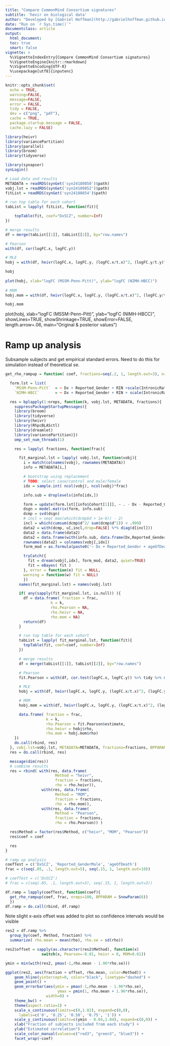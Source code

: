 ```yaml
---
title: "Compare CommonMind Consortium signatures"
subtitle: 'hevir on biological data'
author: "Developed by [Gabriel Hoffman](http://gabrielhoffman.github.io/)"
date: "Run on `r Sys.time()`"
documentclass: article
output: 
  html_document:
  toc: true
  smart: false
vignette: >
  %\VignetteIndexEntry{Compare CommonMind Consortium signatures}
  %\VignetteEngine{knitr::rmarkdown}
  %\VignetteEncoding{UTF-8}
  %\usepackage[utf8]{inputenc}
---
```



<!---

cd /Users/gabrielhoffman/workspace/repos/heivr_analysis

cd ~/work/heivr_analysis

# rm -rf cmc_cache

ml git
R

system("git pull"); rmarkdown::render("cmc.Rmd");

https://hoffmg01.u.hpc.mssm.edu/work/heivr_analysis/cmc.html

scp sklar1:~/www/work/heivr_analysis/cmc.html .

--->



```r
knitr::opts_chunk$set(
  echo = TRUE,
  warning=FALSE,
  message=FALSE,
  error = FALSE,
  tidy = FALSE,
  dev = c("png", "pdf"),
  cache = TRUE,
  package.startup.message = FALSE,
  cache.lazy = FALSE)
```

```r
library(heivr)
library(variancePartition)
library(parallel)
library(broom)
library(tidyverse)
```

```r
library(synapser)
synLogin()

# Load data and results
METADATA = readRDS(synGet('syn24180850')$path)
vobj.lst = readRDS(synGet('syn24180852')$path)
fitList = readRDS(synGet('syn24180854')$path)

# run top table for each cohort
tabList = lapply( fitList, function(fit){

	topTable(fit, coef="DxSCZ", number=Inf)
})

# merge results
df = merge(tabList[[1]], tabList[[2]], by="row.names")

# Pearson
with(df, cor(logFC.x, logFC.y))

# MLE
hobj = with(df, heivr(logFC.x, logFC.y, (logFC.x/t.x)^2, (logFC.y/t.y)^2))

hobj 
 
plot(hobj, xlab="logFC (MSSM-Penn-Pitt)", ylab="logFC (NIMH-HBCC)")
 
# MOM
hobj.mom = with(df, heivr(logFC.x, logFC.y, (logFC.x/t.x)^2, (logFC.y/t.y)^2, method="mom"))

hobj.mom
```


 
plot(hobj, xlab="logFC (MSSM-Penn-Pitt)", ylab="logFC (NIMH-HBCC)", showLines=TRUE, showShrinkage=TRUE, 
      showError=FALSE, length.arrow=.06, main="Original & posterior values")

# Ramp up analysis
Subsample subjects and get empirical standard errors.  Need to do this for simulation instead of theoretical se.

```r
get_rho_rampup = function( coef, fractions=seq(.2, 1, length.out=3), nreps=10, BPPARAM = SnowParam(4, progressbar=TRUE) ){

  form.lst = list(
    `MSSM-Penn-Pitt`  = ~ Dx + Reported_Gender + RIN +scale(IntronicRate) + scale(IntragenicRate) + scale(IntergenicRate) + scale(rRNARate) + Institution*(ageOfDeath + cellFrac_ilr_1 + cellFrac_ilr_2 + cellFrac_ilr_3),
    `NIMH-HBCC`       = ~ Dx + Reported_Gender + RIN + scale(IntronicRate) + scale(IntragenicRate) + scale(IntergenicRate) + scale(rRNARate) + ageOfDeath + cellFrac_ilr_1 + cellFrac_ilr_2 + cellFrac_ilr_3)

  res = bplapply(1:nreps, function(k, vobj.lst, METADATA, fractions){
    suppressPackageStartupMessages({
    library(broom)
    library(tidyverse)
    library(heivr)
    library(RhpcBLASctl)
    library(dreamlet)
    library(variancePartition)})
    omp_set_num_threads(1)

    res = lapply( fractions, function(frac){

      fit_marginal.lst = lapply( vobj.lst, function(vobj){
        i = match(colnames(vobj), rownames(METADATA))
        info = METADATA[i,]

        # bootstrap using replacement
        # TODO: select case/control and male/female
        idx = sample.int( ncol(vobj), ncol(vobj)*frac)

        info.sub = droplevels(info[idx,])

        form = update(form.lst[[info$Cohort[1]]], ~ . - Dx - Reported_Gender - ageOfDeath)
        dsgn = model.matrix(form, info.sub)
        dcmp = svd(dsgn)
        # incl = seq( max(which(dcmp$d > 1e-6)) - 2)
        incl = which(cumsum(dcmp$d^2/ sum(dcmp$d^2)) < .999)
        data2 = with(dcmp, u[,incl,drop=FALSE] %*% diag(d[incl]))
        data2 = data.frame(data2)
        data2 = data.frame(with(info.sub, data.frame(Dx,Reported_Gender, ageOfDeath)), data2)
        rownames(data2) = colnames(vobj[,idx])
        form_mod = as.formula(paste0('~ Dx + Reported_Gender + ageOfDeath + ', paste0(colnames(data2)[-c(1:2)], collapse=" + ")) )

        tryCatch({
          fit = dream(vobj[,idx], form_mod, data2, quiet=TRUE)  
          fit = eBayes( fit )
        }, error = function(e) fit = NULL, 
        warning = function(w) fit = NULL)
        })
      names(fit_marginal.lst) = names(vobj.lst)

      if( any(sapply(fit_marginal.lst, is.null)) ){
        df = data.frame( fraction = frac, 
                    k = k,
                    rho.Pearson = NA,
                    rho.heivr = NA,
                    rho.mom = NA)
        return(df)
      }

      # run top table for each cohort
      tabList = lapply( fit_marginal.lst, function(fit){
        topTable(fit, coef=coef, number=Inf)
      })

      # merge results
      df = merge(tabList[[1]], tabList[[2]], by="row.names")

      # Pearson
      fit.Pearson = with(df, cor.test(logFC.x, logFC.y)) %>% tidy %>% mutate(se = sqrt((1 - estimate^2)/parameter))

      # MLE
      hobj = with(df, heivr(logFC.x, logFC.y, (logFC.x/t.x)^2, (logFC.y/t.y)^2, LRT=FALSE))

      # MOM
      hobj.mom = with(df, heivr(logFC.x, logFC.y, (logFC.x/t.x)^2, (logFC.y/t.y)^2, method="mom", nboot=0))

      data.frame( fraction = frac, 
                  k = k,
                  rho.Pearson = fit.Pearson$estimate,
                  rho.heivr = hobj$rho,
                  rho.mom = hobj.mom$rho)
    })
    do.call(rbind, res)
  }, vobj.lst=vobj.lst, METADATA=METADATA, fractions=fractions, BPPARAM=BPPARAM)
  res = do.call(rbind, res)

  message(dim(res))
  # combine results
  res = rbind( with(res, data.frame( 
                      Method = "heivr",
                      fraction = fractions, 
                      rho = rho.heivr)),
                with(res, data.frame( 
                      Method = "MOM",
                      fraction = fractions, 
                      rho = rho.mom)),
                with(res, data.frame( 
                      Method = "Pearson",
                      fraction = fractions, 
                      rho = rho.Pearson)) )

  res$Method = factor(res$Method, c("heivr", "MOM", "Pearson"))
  res$coef = coef

  res
}
```



```r
# ramp up analysis
coefTest = c('DxSCZ', 'Reported_GenderMale', 'ageOfDeath')
frac = c(seq(.05, .1, length.out=5), seq(.15, 1, length.out=10))

# coefTest = c('DxSCZ')
# frac = c(seq(.05, .1, length.out=3), seq(.15, 1, length.out=3))

df.ramp = lapply(coefTest, function(coef){
  get_rho_rampup(coef, frac, nreps=100, BPPARAM = SnowParam(6))
  })
df.ramp = do.call(rbind, df.ramp)
```

Note slight x-axis offset was added to plot so confidence intervals would be visible
```r
res2 = df.ramp %>%
  group_by(coef, Method, fraction) %>%
  summarize( rho.mean = mean(rho), rho.se = sd(rho))

res2$offset = sapply(as.character(res2$Method), function(x) 
                switch(x, Pearson=-0.01, heivr = 0, MOM=0.01))

ymin = min(with(res2, pmax(-1,rho.mean - 1.96*rho.se)))

ggplot(res2, aes(fraction + offset, rho.mean, color=Method)) +
    geom_hline(yintercept=0, color="black", linetype="dashed") +
    geom_point() + 
    geom_errorbar(aes(ymin = pmax(-1,rho.mean - 1.96*rho.se),
                       ymax = pmin(1, rho.mean + 1.96*rho.se)),
                  width=0) +
    theme_bw() +
    theme(aspect.ratio=1) +
    scale_x_continuous(limits=c(0,1.02), expand=c(0,0), 
      labels=c('0', '0.25', '0.50', '0.75', '1')) +
    scale_y_continuous(limits=c(ymin - 0.04,1.04), expand=c(0,0)) +
    xlab("Fraction of subjects included from each study") +
    ylab("Estimated correlation") +
    scale_color_manual(values=c("red3", "green3", "blue3")) +
    facet_wrap(~coef)
```







